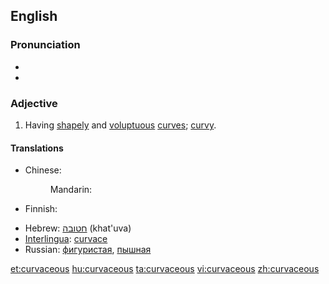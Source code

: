 ==English==

===Pronunciation===
* {{audio|en-uk-curvaceous.ogg|Audio (UK)}}
* {{rhymes|eɪʃəs}}

===Adjective===
{{en-adj}}

# {{qualifier|of a woman}} Having [[shapely]] and [[voluptuous]] [[curve]]s; [[curvy]].

====Translations====
{{trans-top|Having shapely and voluptuous curves; curvy}}
* Chinese:
*: Mandarin: {{t|zh|凹凸有致|tr=āotūyǒuzhì|sc=Hani}}
* Finnish: {{t|fi|kurvikas}}
{{trans-mid}}
* Hebrew: [[חטובה]] (khat'uva) {{f}}
* [[Interlingua]]: [[curvace]]
* Russian: [[фигуристая]], [[пышная]]
{{trans-bottom}}

[[et:curvaceous]]
[[hu:curvaceous]]
[[ta:curvaceous]]
[[vi:curvaceous]]
[[zh:curvaceous]]